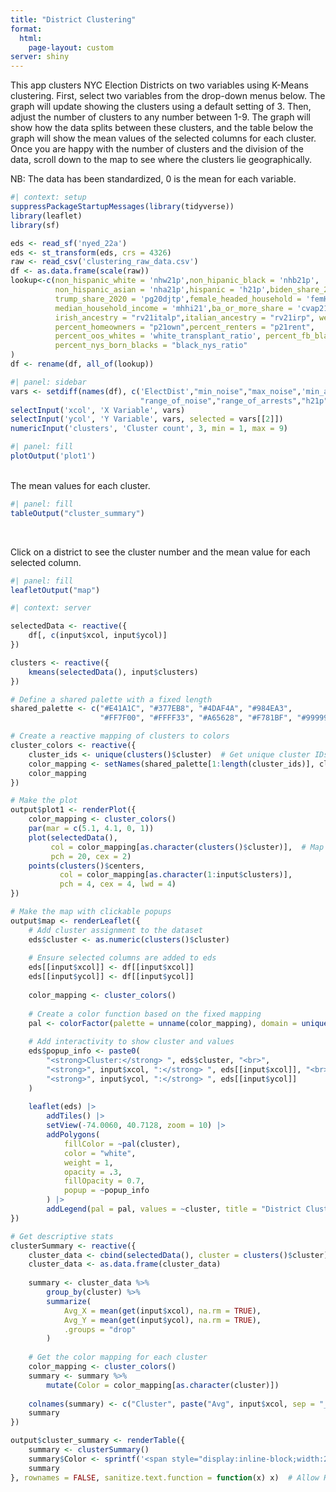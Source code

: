 ```yaml
---
title: "District Clustering"
format: 
  html:
    page-layout: custom
server: shiny
---
```

This app clusters NYC Election Districts on two variables using K-Means clustering. First, select two variables from the drop-down menus below. The graph will update showing the clusters using a default setting of 3. Then, adjust the number of clusters to any number between 1-9. The graph will show how the data splits between these clusters, and the table below the graph will show the mean values of the selected columns for each cluster. Once you are happy with the number of clusters and the division of the data, scroll down to the map to see where the clusters lie geographically. 

NB: The data has been standardized, 0 is the mean for each variable. 

```r
#| context: setup
suppressPackageStartupMessages(library(tidyverse))
library(leaflet)
library(sf)

eds <- read_sf('nyed_22a')
eds <- st_transform(eds, crs = 4326)
raw <- read_csv('clustering_raw_data.csv')
df <- as.data.frame(scale(raw))
lookup<-c(non_hispanic_white = 'nhw21p',non_hipanic_black = 'nhb21p',
          non_hispanic_asian = 'nha21p',hispanic = 'h21p',biden_share_2020 ='pg20jrbp',
          trump_share_2020 = 'pg20djtp',female_headed_household = 'femHHH_ratio',
          median_household_income = 'mhhi21',ba_or_more_share = 'cvap21bapp',
          irish_ancestry = "rv21italp",italian_ancestry = "rv21irp", west_indian_share = "winda21p",
          percent_homeowners = "p21own",percent_renters = "p21rent",
          percent_oos_whites = 'white_transplant_ratio', percent_fb_blacks = "black_fb_ratio",
          percent_nys_born_blacks = "black_nys_ratio"
)
df <- rename(df, all_of(lookup))
```



```r
#| panel: sidebar
vars <- setdiff(names(df), c('ElectDist',"min_noise","max_noise",'min_arrests',
                             "range_of_noise","range_of_arrests","h21p"))
selectInput('xcol', 'X Variable', vars)
selectInput('ycol', 'Y Variable', vars, selected = vars[[2]])
numericInput('clusters', 'Cluster count', 3, min = 1, max = 9)
```


```r
#| panel: fill
plotOutput('plot1')
```

</br>
The mean values for each cluster.

```r
#| panel: fill
tableOutput("cluster_summary")
```


</br>

Click on a district to see the cluster number and the mean value for each selected column. 

```r
#| panel: fill
leafletOutput("map")
```



```r
#| context: server

selectedData <- reactive({
    df[, c(input$xcol, input$ycol)]
})

clusters <- reactive({
    kmeans(selectedData(), input$clusters)
})

# Define a shared palette with a fixed length
shared_palette <- c("#E41A1C", "#377EB8", "#4DAF4A", "#984EA3",
                    "#FF7F00", "#FFFF33", "#A65628", "#F781BF", "#999999")

# Create a reactive mapping of clusters to colors
cluster_colors <- reactive({
    cluster_ids <- unique(clusters()$cluster)  # Get unique cluster IDs
    color_mapping <- setNames(shared_palette[1:length(cluster_ids)], cluster_ids)
    color_mapping
})

# Make the plot
output$plot1 <- renderPlot({
    color_mapping <- cluster_colors()
    par(mar = c(5.1, 4.1, 0, 1))
    plot(selectedData(),
         col = color_mapping[as.character(clusters()$cluster)],  # Map cluster to color
         pch = 20, cex = 2)
    points(clusters()$centers, 
           col = color_mapping[as.character(1:input$clusters)], 
           pch = 4, cex = 4, lwd = 4)
})

# Make the map with clickable popups
output$map <- renderLeaflet({
    # Add cluster assignment to the dataset
    eds$cluster <- as.numeric(clusters()$cluster)
    
    # Ensure selected columns are added to eds
    eds[[input$xcol]] <- df[[input$xcol]]
    eds[[input$ycol]] <- df[[input$ycol]]
    
    color_mapping <- cluster_colors()
    
    # Create a color function based on the fixed mapping
    pal <- colorFactor(palette = unname(color_mapping), domain = unique(eds$cluster))
    
    # Add interactivity to show cluster and values
    eds$popup_info <- paste0(
        "<strong>Cluster:</strong> ", eds$cluster, "<br>",
        "<strong>", input$xcol, ":</strong> ", eds[[input$xcol]], "<br>",
        "<strong>", input$ycol, ":</strong> ", eds[[input$ycol]]
    )
    
    leaflet(eds) |> 
        addTiles() |> 
        setView(-74.0060, 40.7128, zoom = 10) |> 
        addPolygons(
            fillColor = ~pal(cluster), 
            color = "white", 
            weight = 1, 
            opacity = .3, 
            fillOpacity = 0.7,
            popup = ~popup_info
        ) |> 
        addLegend(pal = pal, values = ~cluster, title = "District Clusters")
})

# Get descriptive stats
clusterSummary <- reactive({
    cluster_data <- cbind(selectedData(), cluster = clusters()$cluster)
    cluster_data <- as.data.frame(cluster_data)
    
    summary <- cluster_data %>%
        group_by(cluster) %>%
        summarize(
            Avg_X = mean(get(input$xcol), na.rm = TRUE),
            Avg_Y = mean(get(input$ycol), na.rm = TRUE),
            .groups = "drop"
        )
    
    # Get the color mapping for each cluster
    color_mapping <- cluster_colors()
    summary <- summary %>%
        mutate(Color = color_mapping[as.character(cluster)])
    
    colnames(summary) <- c("Cluster", paste("Avg", input$xcol, sep = "_"), paste("Avg", input$ycol, sep = "_"), "Color")
    summary
})

output$cluster_summary <- renderTable({
    summary <- clusterSummary()
    summary$Color <- sprintf('<span style="display:inline-block;width:20px;height:20px;background-color:%s;"></span>', summary$Color)
    summary
}, rownames = FALSE, sanitize.text.function = function(x) x)  # Allow HTML


```


